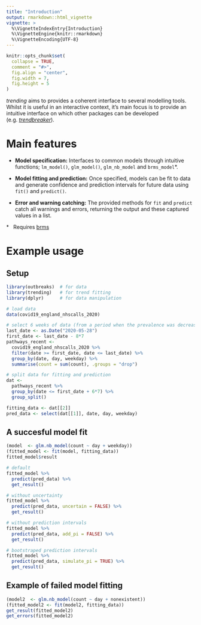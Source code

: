 ```yaml
---
title: "Introduction"
output: rmarkdown::html_vignette
vignette: >
  %\VignetteIndexEntry{Introduction}
  %\VignetteEngine{knitr::rmarkdown}
  %\VignetteEncoding{UTF-8}
---
```


```r
knitr::opts_chunk$set(
  collapse = TRUE,
  comment = "#>",
  fig.align = "center",
  fig.width = 7,
  fig.height = 5
)
```

*trending* aims to provides a coherent interface to several modelling tools.
Whilst it is useful in an interactive context, it's main focus is to provide
an intuitive interface on which other packages can be developed
(e.g. [*trendbreaker*](https://github.com/reconhub/trendbreaker)).

# Main features

- **Model specification:** Interfaces to common models through intuitive
  functions; `lm_model()`, `glm_model()`, `glm_nb_model` and `brms_model`*.

- **Model fitting and prediction:** Once specified, models can be fit to data
  and generate confidence and prediction intervals for future data using `fit()`
  and `predict()`.

- **Error and warning catching:** The provided methods for `fit` and `predict`
  catch all warnings and errors, returning the output and these captured values
  in a list.

\* &nbsp; Requires [brms](https://CRAN.R-project.org/package=brms)

# Example usage

## Setup
```r
library(outbreaks)  # for data
library(trending)   # for trend fitting
library(dplyr)      # for data manipulation

# load data
data(covid19_england_nhscalls_2020)

# select 6 weeks of data (from a period when the prevalence was decreasing)
last_date <- as.Date("2020-05-28")
first_date <- last_date - 8*7
pathways_recent <-
  covid19_england_nhscalls_2020 %>%
  filter(date >= first_date, date <= last_date) %>%
  group_by(date, day, weekday) %>%
  summarise(count = sum(count), .groups = "drop")

# split data for fitting and prediction
dat <-
  pathways_recent %>%
  group_by(date <= first_date + 6*7) %>%
  group_split()

fitting_data <- dat[[2]]
pred_data <- select(dat[[1]], date, day, weekday)
```

## A succesful model fit
```r
(model  <- glm.nb_model(count ~ day + weekday))
(fitted_model <- fit(model, fitting_data))
fitted_model$result

# default
fitted_model %>% 
  predict(pred_data) %>%
  get_result()

# without uncertainty
fitted_model %>% 
  predict(pred_data, uncertain = FALSE) %>% 
  get_result()

# without prediction intervals
fitted_model %>% 
  predict(pred_data, add_pi = FALSE) %>% 
  get_result()

# bootstraped prediction intervals
fitted_model %>% 
  predict(pred_data, simulate_pi = TRUE) %>% 
  get_result()
```

## Example of failed model fitting
```r
(model2  <- glm.nb_model(count ~ day + nonexistent))
(fitted_model2 <- fit(model2, fitting_data))
get_result(fitted_model2)
get_errors(fitted_model2)
```
